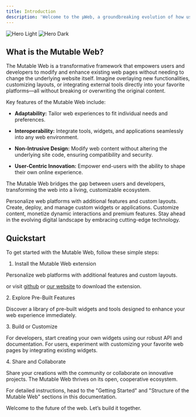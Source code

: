 ```yaml
---
title: Introduction
description: 'Welcome to the μWeb, a groundbreaking evolution of how users, developers, and businesses interact with the internet. Traditional web experiences are static and rigid, offering limited opportunities for customization and adaptability. The Mutable Web changes all of that by enabling seamless, dynamic interaction with web content, creating a more personalized, powerful, and efficient online experience.'
---
```


<img alt="Hero Light" classname="block dark:hidden" src="/images/hero-light.svg" />

<img alt="Hero Dark" classname="hidden dark:block" src="/images/hero-dark.svg" />

## What is the Mutable Web?

The Mutable Web is a transformative framework that empowers users and developers to modify and enhance existing web pages without needing to change the underlying website itself. Imagine overlaying new functionalities, customizing layouts, or integrating external tools directly into your favorite platforms—all without breaking or overwriting the original content.

Key features of the Mutable Web include:&#x20;

* **Adaptability:** Tailor web experiences to fit individual needs and preferences.&#x20;

* **Interoperability:** Integrate tools, widgets, and applications seamlessly into any web environment.

* **Non-Intrusive Design:** Modify web content without altering the underlying site code, ensuring compatibility and security.

* **User-Centric Innovation:** Empower end-users with the ability to shape their own online experience.

The Mutable Web bridges the gap between users and developers, transforming the web into a living, customizable ecosystem.

<CardGroup cols={2}>
  <Card title="Edit Your Docs" icon="user" href="https://mintlify.com/docs/quickstart">
    Personalize web platforms with additional features and custom layouts.
  </Card>

  <Card title="Developers" icon="code" href="https://mintlify.com/docs/development">
    Create, deploy, and manage custom widgets
    or applications.
  </Card>

  <Card title="Businesses" icon="building">
    Customize content, monetize dynamic interactions and premium features.
  </Card>

  <Card title="Investors" icon="suitcase">
    Stay ahead in the evolving digital landscape by embracing cutting-edge technology.
  </Card>
</CardGroup>

## Quickstart

To get started with the Mutable Web, follow these simple steps:

1. Install the Mutable Web extension

<CardGroup cols={1}>
  <Card title="Install the Mutable Web extension from Chrome Web Store" icon="puzzle-piece" href="https://mintlify.com/docs/quickstart">
    Personalize web platforms with additional features and custom layouts.
  </Card>
</CardGroup>

or visit [github](https://github.com/dapplets) or [our website](https://dapplets.org/) to download the extension.

2\. Explore Pre-Built Features

Discover a library of pre-built widgets and tools designed to enhance your web experience immediately.

3\. Build or Customize

For developers, start creating your own widgets using our robust API and documentation. For users, experiment with customizing your favorite web pages by integrating existing widgets.

4\. Share and Collaborate

Share your creations with the community or collaborate on innovative projects. The Mutable Web thrives on its open, cooperative ecosystem.

For detailed instructions, head to the "Getting Started" and "Structure of the Mutable Web" sections in this documentation.

Welcome to the future of the web. Let’s build it together.

<CardGroup cols={3}>
  <Card title="@dapplets" icon="github" />

  <Card title="@dapplets_org" icon="x-twitter" />

  <Card title="@dapplets" icon="telegram" />
</CardGroup>